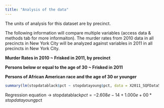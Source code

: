 ```yaml
---
title: "Analysis of the data"
---
```


The units of analysis for this dataset are by precinct. 

The following information will compare multiple variables (access data & methods tab for more informaiton). The murder rates from 2010 data in all precincts in New York City will be analyzed against variables in 2011 in all precincts in New York City. 

**Murder Rates in 2010 ~ Frisked in 2011, by precinct** 


**Persons below or equal to the age of 30 ~ Frisked in 2011** 


**Persons of African American race and the age of 30 or younger** 

```r
summary(lm(stopdatablack$pct ~ stopdatayoung$pct, data = X2011_SQFData522))
``` 

Regression equation -> stopdatablack$pct = -2.608e-14 + 1.000e+00*stopdatayoung$pct




